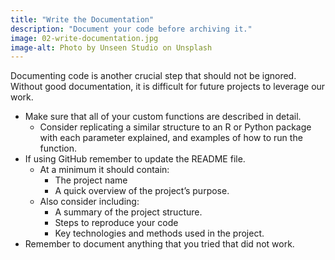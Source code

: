 ```yaml
---
title: "Write the Documentation"
description: "Document your code before archiving it."
image: 02-write-documentation.jpg
image-alt: Photo by Unseen Studio on Unsplash
---
```

 
Documenting code is another crucial step that should not be ignored. Without good documentation, it is difficult for future projects to leverage our work.

- Make sure that all of your custom functions are described in detail.
  - Consider replicating a similar structure to an R or Python package with each parameter explained, and examples of how to run the function.
- If using GitHub remember to update the README file.
  - At a minimum it should contain:
    - The project name
    - A quick overview of the project’s purpose.
  - Also consider including:
    - A summary of the project structure.
    - Steps to reproduce your code
    - Key technologies and methods used in the project.
- Remember to document anything that you tried that did not work.

